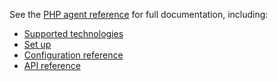See the [PHP agent reference](https://www.elastic.co/guide/en/apm/agent/php/current/intro.html)  for full documentation, including:

* [Supported technologies](https://www.elastic.co/guide/en/apm/agent/php/current/supported-technologies.html)
* [Set up](https://www.elastic.co/guide/en/apm/agent/php/current/setup.html)
* [Configuration reference](https://www.elastic.co/guide/en/apm/agent/php/current/configuration.html)
* [API reference](https://www.elastic.co/guide/en/apm/agent/php/current/public-api.html)
